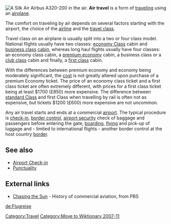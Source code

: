 [[Image:Silkair A320-200 Economy Class cabin.JPG|thumb|right|A [[Silk Air]] Airbus A320-200 in the air.]]
'''Air travel''' is a form of [[traveling]] using an [[airplane]].

The comfort on traveling by air depends on several factors starting with the airport, the choice of the [[airline]] and the [[travel class]].

Travel class on an airplane is usually split into a two or four class model. National flights usually have two classes: [[economy Class]] cabin and [[Business Class|business class]] [[aircraft cabin|cabin]], whereas long haul flights usually have four classes: an economy class cabin, a [[premium Economy|premium economy]] cabin, a business class or a [[club Class|club class]] cabin and finally, a [[First class travel|first class]] cabin. 

With the differences between premium economy and economy being moderately significant, the [[cost]] is not greatly altered upon purchase of a premium Economy ticket. The price of an economy class ticket and a first class ticket are often extremely different, with prices for a first class ticket being at least $1700 (£850) more expensive. The difference between [[standard Class]] and first Class when travelling by rail is often not as expensive, but tickets $1200 (£600) more expensive are not uncommon.

Any air travel starts and ends at a commercial [[airport]]. The typical procedure is [[Airport Check-in|check-in]], [[border control]], [[airport security]] check of baggage and passengers before entering the gate, [[boarding]], [[Flight|flying]] and pick-up of luggage and - limited to international flights - another border control at the host country [[border]].

==See also==
*[[Airport Check-in]]
*[[Punctuality]]

==External links==
* [http://www.pbs.org/kcet/chasingthesun/ Chasing the Sun] - History of commercial aviation, from PBS

{{commons|Air Travel|{{PAGENAME}}}}
<!--{{commonscat}}-->

[[Category:Travel]]

[[Category:Move to Wiktionary 2007-11]]

[[de:Flugreise]]